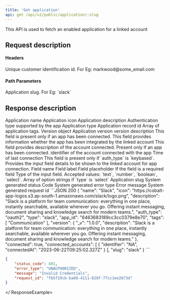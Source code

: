 ```yaml
---
title: 'Get application'
api: get /api/v2/public/application/:slug
---
```


This API is used to fetch an enabled application for a linked account

## Request description
#### Headers 
<ParamField header="linked_account_id" type="string" required>
  Unique customer identification id. For Eg: markwood@some_email.com
</ParamField>

#### Path Parameters
<ParamField path="slug" type="string" required>
  Application slug. For Eg: `slack`
</ParamField>

## Response description

<Tabs>
  <Tab title="200">
    <ResponseField name="name" type="string">
    Application name
    </ResponseField>
    <ResponseField name="icon" type="string">
    Application icon
    </ResponseField>
    <ResponseField name="description" type="string">
    Application description
    </ResponseField>
     <ResponseField name="auth_type" type="string">
     Authentication type supported by the app
    </ResponseField>
    <ResponseField name="type" type="string">
     Application type
    </ResponseField>
    <ResponseField name="app_id" type="string">
     Application record id
    </ResponseField>
    <ResponseField name="tags" type="array">
     Array of application tags.
    </ResponseField>
    <ResponseField name="version" type="object">
    Version object
     <Expandable title="properties">
        <ResponseField name="_v" type="string">
            Application version
        </ResponseField>
        <ResponseField name="description" type="string">
            version description
        </ResponseField>
     </Expandable>
    </ResponseField>
    <ResponseField name="connected" type="boolean">
     This field is present only if an app has been connected. This field provides information whether the app has been integrated by the linked account
    </ResponseField>
    <ResponseField name="connected_accounts" type="array">
    This field provides description of the account connected. Present only if an app has been connected.
     <Expandable title="properties">
        <ResponseField name="identifier" type="string">
            identifier of the account connected with the app
        </ResponseField>
        <ResponseField name="connectedAt" type="date">
            Time of last connection
        </ResponseField>
     </Expandable>
    </ResponseField>
    <ResponseField name="auth_input_map" type="array">
    This field is present only if `auth_type` is `keybased`. Provides the input field details to be shown to the linked account for app connection.
     <Expandable title="properties">
        <ResponseField name="name" type="string">
            Field name
        </ResponseField>
        <ResponseField name="label" type="string">
            Field label
        </ResponseField>
        <ResponseField name="placeholder" type="string">
            Field placeholder
        </ResponseField>
        <ResponseField name="required" type="boolean">
            If the field is a required field
        </ResponseField>
         <ResponseField name="type" type="string">
            Type of the input field. Accepted values: `text`, `number`, `boolean`, `select`.
        </ResponseField>
        <ResponseField name="options" type="array">
            Array of option strings if `type` is `select`
        </ResponseField>
     </Expandable>
    </ResponseField>
    <ResponseField name="slug" type="string">
     Application slug
    </ResponseField>
  </Tab>
  <Tab title="401">
    <ResponseField name="status_code" type="integer">
    System generated status Code
    </ResponseField>
    <ResponseField name="error_type" type="string">
    System generated error type
    </ResponseField>
    <ResponseField name="message" type="string">
    Error message
    </ResponseField>
    <ResponseField name="request_id" type="string">
    System generated request id
    </ResponseField>
  </Tab>
</Tabs>


<ResponseExample>
```JSON 200
{
    "name": "Slack",
    "icon": "https://cobalt-app-logos.s3.ap-south-1.amazonaws.com/slack/logo.png",
    "description": "Slack is a platform for team communication: everything in one place, instantly searchable, available wherever you go. Offering instant messaging, document sharing and knowledge search for modern teams.",
    "auth_type": "oauth2",
    "type": "slack",
    "app_id": "6463683189cc3cc0379e8e70",
    "tags": [
        "Communication"
    ],
    "version": {
        "_v": "1.0.0",
        "description": "Slack is a platform for team communication: everything in one place, instantly searchable, available wherever you go. Offering instant messaging, document sharing and knowledge search for modern teams."
    },
    "connected": true,
    "connected_accounts": [
        {
            "identifier": "NA",
            "connectedAt": "2023-06-22T09:25:02.327Z"
        }
    ],
    "slug": "slack"
}
```

```JSON 401
{
    "status_code": 401,
    "error_type": "UNAUTHORIZED",
    "message": "Invalid Credentials",
    "request_id": "fb5f19cb-ba68-4111-828f-77cc1ee2673d"
}
```
</ ResponseExample>